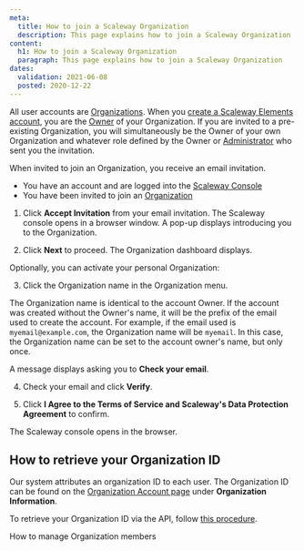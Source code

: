 ```yaml
---
meta:
  title: How to join a Scaleway Organization
  description: This page explains how to join a Scaleway Organization
content:
  h1: How to join a Scaleway Organization
  paragraph: This page explains how to join a Scaleway Organization
dates:
  validation: 2021-06-08
  posted: 2020-12-22
---
```


All user accounts are [Organizations](/console/my-account/concepts#organization). When you [create a Scaleway Elements account](/console/my-account/how-to/create-an-account), you are the [Owner](/console/my-account/concepts#owner) of your Organization. If you are invited to a pre-existing Organization, you will simultaneously be the Owner of your own Organization and whatever role defined by the Owner or [Administrator](/console/my-account/concepts#administrator) who sent you the invitation.

When invited to join an Organization, you receive an email invitation.

<Message type="requirement">

- You have an account and are logged into the [Scaleway Console](https://console.scaleway.com)
- You have been invited to join an [Organization](/console/my-project/concepts/#organization)

</Message>

1. Click **Accept Invitation** from your email invitation. The Scaleway console opens in a browser window. A pop-up displays introducing you to the Organization.

2. Click **Next** to proceed. The Organization dashboard displays. 

  Optionally, you can activate your personal Organization:

3. Click the Organization name in the Organization menu.
  <Lightbox src="scaleway-self-orga-name-min.png" alt="" />

  <Message type="note">

  The Organization name is identical to the account Owner. 
  If the account was created without the Owner's name, 
  it will be the prefix of the email used to create the account. 
  For example, if the email used is `myemail@example.com`, 
  the Organization name will be `myemail`. In this case, 
  the Organization name can be set to the account owner's name, but only once.

  </Message>

  A message displays asking you to **Check your email**.

4. Check your email and click **Verify**.

5. Click **I Agree to the Terms of Service and Scaleway's Data Protection Agreement** to confirm.

The Scaleway console opens in the browser.

## How to retrieve your Organization ID

Our system attributes an organization ID to each user. The Organization ID can be found on the [Organization Account page](https://console.scaleway.com/account/organization/profile) under **Organization Information**. 
<Lightbox src="scaleway-orga-id.png" alt="" />

<Message type="note">

  To retrieve your Organization ID via the API, follow [this procedure](/console/my-project/api-cli/retrieving-org-id/).

</Message>

<Navigation title="See Also">
  <NextButton to="/console/my-project/how-to/manage-organization-members/">How to manage Organization members</NextButton>
</Navigation>

